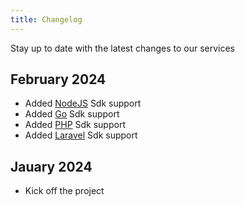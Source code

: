 ```yaml
---
title: Changelog
---
```


Stay up to date with the latest changes to our services

## February 2024

- Added [NodeJS](https://www.npmjs.com/package/@swervpaydev/sdk) Sdk support
- Added [Go](https://github.com/Swerv-Ltd/swervpay-go) Sdk support
- Added [PHP](https://packagist.org/packages/swervpaydev/sdk) Sdk support
- Added [Laravel](https://packagist.org/packages/swervpaydev/laravel) Sdk support

## Jauary 2024

- Kick off the project